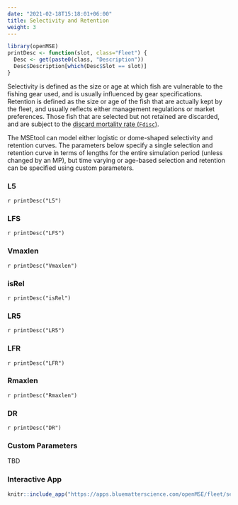 ```yaml
---
date: "2021-02-18T15:18:01+06:00"
title: Selectivity and Retention
weight: 3
---
```


```r
library(openMSE)
printDesc <- function(slot, class="Fleet") {
  Desc <- get(paste0(class, "Description"))
  Desc$Description[which(Desc$Slot == slot)]
}
```

Selectivity is defined as the size or age at which fish are vulnerable to the fishing gear used, and is usually influenced by gear specifications. Retention is defined as the size or age of the fish that are actually kept by the fleet, and usually reflects either management regulations or market preferences. Those fish that are selected but not retained are discarded, and are subject to the [discard mortality rate (`Fdisc`)](/object-stock/2-natural-mortality/#fdisc). 

The MSEtool can model either logistic or dome-shaped selectivity and retention curves. The parameters below specify a single selection and retention curve in terms of lengths for the entire simulation period (unless changed by an MP), but time varying or age-based selection and retention can be specified using custom parameters.

### L5
`r printDesc("L5")` 

### LFS 
`r printDesc("LFS")`
 
### Vmaxlen
`r printDesc("Vmaxlen")`

### isRel
`r printDesc("isRel")`

### LR5
`r printDesc("LR5")`

### LFR
`r printDesc("LFR")`

### Rmaxlen
`r printDesc("Rmaxlen")`

### DR
`r printDesc("DR")`

### Custom Parameters
TBD

### Interactive App 

```r
knitr::include_app("https://apps.bluematterscience.com/openMSE/fleet/selectivity",height="1150px") 
```

